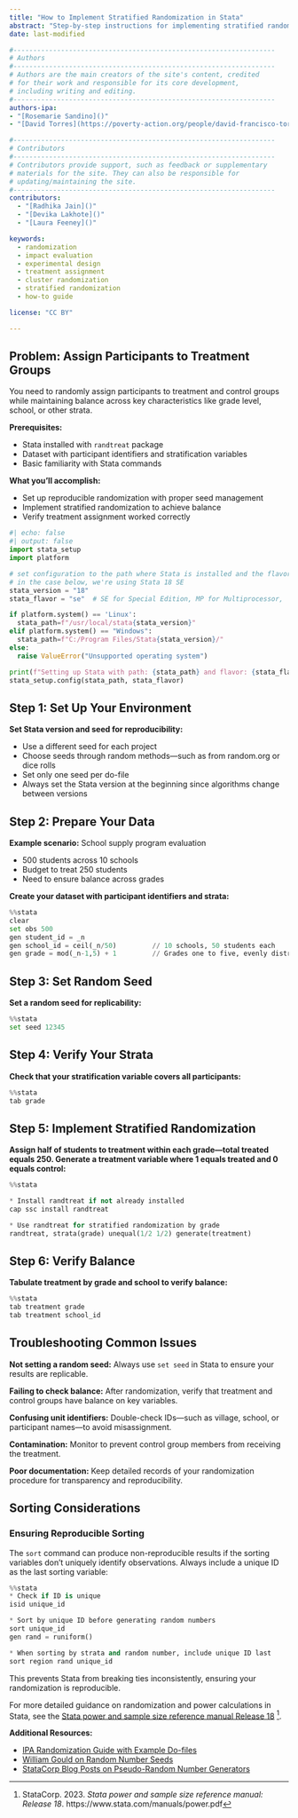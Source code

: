```yaml
---
title: "How to Implement Stratified Randomization in Stata"
abstract: "Step-by-step instructions for implementing stratified randomization in Stata, including reproducible seed setting, balance checking, and troubleshooting common issues."
date: last-modified

#------------------------------------------------------------------
# Authors
#------------------------------------------------------------------
# Authors are the main creators of the site's content, credited
# for their work and responsible for its core development,
# including writing and editing.
#------------------------------------------------------------------
authors-ipa:
- "[Rosemarie Sandino]()"
- "[David Torres](https://poverty-action.org/people/david-francisco-torres-leon)"

#------------------------------------------------------------------
# Contributors
#------------------------------------------------------------------
# Contributors provide support, such as feedback or supplementary
# materials for the site. They can also be responsible for
# updating/maintaining the site.
#------------------------------------------------------------------
contributors:
  - "[Radhika Jain]()"
  - "[Devika Lakhote]()"
  - "[Laura Feeney]()"

keywords:
  - randomization
  - impact evaluation
  - experimental design
  - treatment assignment
  - cluster randomization
  - stratified randomization
  - how-to guide

license: "CC BY"

---
```


## Problem: Assign Participants to Treatment Groups

You need to randomly assign participants to treatment and control groups while maintaining balance across key characteristics like grade level, school, or other strata.

**Prerequisites:**

- Stata installed with `randtreat` package
- Dataset with participant identifiers and stratification variables
- Basic familiarity with Stata commands

**What you'll accomplish:**

- Set up reproducible randomization with proper seed management
- Implement stratified randomization to achieve balance
- Verify treatment assignment worked correctly

```python
#| echo: false
#| output: false
import stata_setup
import platform

# set configuration to the path where Stata is installed and the flavor of Stata
# in the case below, we're using Stata 18 SE
stata_version = "18"
stata_flavor = "se"  # SE for Special Edition, MP for Multiprocessor,

if platform.system() == 'Linux':
  stata_path=f"/usr/local/stata{stata_version}"
elif platform.system() == "Windows":
  stata_path=f"C:/Program Files/Stata{stata_version}/"
else:
  raise ValueError("Unsupported operating system")

print(f"Setting up Stata with path: {stata_path} and flavor: {stata_flavor}")
stata_setup.config(stata_path, stata_flavor)
```

## Step 1: Set Up Your Environment

**Set Stata version and seed for reproducibility:**

- Use a different seed for each project
- Choose seeds through random methods—such as from random.org or dice rolls
- Set only one seed per do-file
- Always set the Stata version at the beginning since algorithms change between versions

## Step 2: Prepare Your Data

**Example scenario:** School supply program evaluation

- 500 students across 10 schools
- Budget to treat 250 students
- Need to ensure balance across grades

**Create your dataset with participant identifiers and strata:**

```python
%%stata
clear
set obs 500
gen student_id = _n
gen school_id = ceil(_n/50)         // 10 schools, 50 students each
gen grade = mod(_n-1,5) + 1         // Grades one to five, evenly distributed
```

## Step 3: Set Random Seed

**Set a random seed for replicability:**

```python
%%stata
set seed 12345
```

## Step 4: Verify Your Strata

**Check that your stratification variable covers all participants:**

```python
%%stata
tab grade
```

## Step 5: Implement Stratified Randomization

**Assign half of students to treatment within each grade—total treated equals 250. Generate a treatment variable where 1 equals treated and 0 equals control:**

```python
%%stata

* Install randtreat if not already installed
cap ssc install randtreat

* Use randtreat for stratified randomization by grade
randtreat, strata(grade) unequal(1/2 1/2) generate(treatment)
```

## Step 6: Verify Balance

**Tabulate treatment by grade and school to verify balance:**

```python
%%stata
tab treatment grade
tab treatment school_id
```

## Troubleshooting Common Issues

**Not setting a random seed:** Always use `set seed` in Stata to ensure your results are replicable.

**Failing to check balance:** After randomization, verify that treatment and control groups have balance on key variables.

**Confusing unit identifiers:** Double-check IDs—such as village, school, or participant names—to avoid misassignment.

**Contamination:** Monitor to prevent control group members from receiving the treatment.

**Poor documentation:** Keep detailed records of your randomization procedure for transparency and reproducibility.

::: {.callout-warning collapse="true"}

## Sorting Considerations

### Ensuring Reproducible Sorting

The `sort` command can produce non-reproducible results if the sorting variables don't uniquely identify observations. Always include a unique ID as the last sorting variable:

```python
%%stata
* Check if ID is unique
isid unique_id

* Sort by unique ID before generating random numbers
sort unique_id
gen rand = runiform()

* When sorting by strata and random number, include unique ID last
sort region rand unique_id
```

This prevents Stata from breaking ties inconsistently, ensuring your randomization is reproducible.
:::

For more detailed guidance on randomization and power calculations in Stata, see the [Stata power and sample size reference manual Release 18](https://www.stata.com/manuals/power.pdf) [^1].

**Additional Resources:**

- [IPA Randomization Guide with Example Do-files](https://ipastorage.box.com/s/sslf9h67yaejnhn3zz02ez3k508irzu8)
- [William Gould on Random Number Seeds](https://blog.stata.com/2016/03/10/how-to-generate-random-numbers-in-stata/)
- [StataCorp Blog Posts on Pseudo-Random Number Generators](https://blog.stata.com/tag/random-numbers/)

[^1]: StataCorp. 2023. *Stata power and sample size reference manual: Release 18*. https://www.stata.com/manuals/power.pdf
